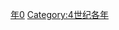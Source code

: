 {{Catnav|頁面分類|历史|歷史時代|年|4世纪各年}}
{{Commons category|400}}

[[Category:400年代|年0]]
[[Category:4世纪各年|Category:4世纪各年]]